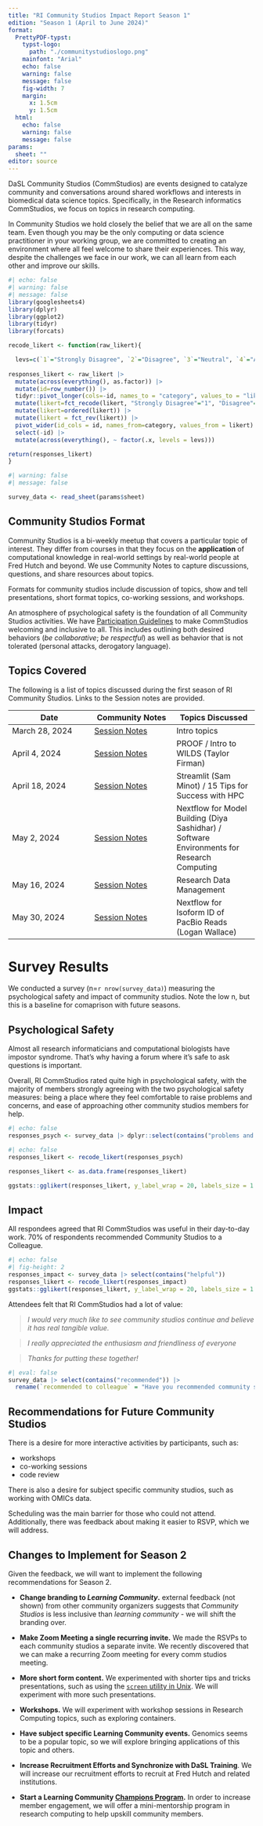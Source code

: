 ---
title: "RI Community Studios Impact Report Season 1"
edition: "Season 1 (April to June 2024)"
format:
  PrettyPDF-typst:
    typst-logo: 
      path: "./communitystudioslogo.png"
    mainfont: "Arial"
    echo: false
    warning: false
    message: false
    fig-width: 7
    margin:
      x: 1.5cm
      y: 1.5cm
  html: 
    echo: false
    warning: false
    message: false
params:
  sheet: ""
editor: source
---

DaSL Community Studios (CommStudios) are events designed to catalyze community and conversations around shared workflows and interests in biomedical data science topics. Specifically, in the Research informatics CommStudios, we focus on topics in research computing.

In Community Studios we hold closely the belief that we are all on the same team. Even though you may be the only computing or data science practitioner in your working group, we are committed to creating an environment where all feel welcome to share their experiences. This way, despite the challenges we face in our work, we can all learn from each other and improve our skills.

```{r}
#| echo: false
#| warning: false
#| message: false
library(googlesheets4)
library(dplyr)
library(ggplot2)
library(tidyr)
library(forcats)

recode_likert <- function(raw_likert){

  levs=c(`1`="Strongly Disagree", `2`="Disagree", `3`="Neutral", `4`="Agree", `5`="Strongly Agree")
  
responses_likert <- raw_likert |>
  mutate(across(everything(), as.factor)) |>
  mutate(id=row_number()) |>
  tidyr::pivot_longer(cols=-id, names_to = "category", values_to = "likert") |>
  mutate(likert=fct_recode(likert, "Strongly Disagree"="1", "Disagree"="2", "Neutral"="3", "Agree"="4", "Strongly Agree"="5")) |>
  mutate(likert=ordered(likert)) |>
  mutate(likert = fct_rev(likert)) |>
  pivot_wider(id_cols = id, names_from=category, values_from = likert) |>
  select(-id) |>
  mutate(across(everything(), ~ factor(.x, levels = levs)))

return(responses_likert)
}
```

```{r}
#| warning: false
#| message: false

survey_data <- read_sheet(params$sheet)

```
## Community Studios Format

Community Studios is a bi-weekly meetup that covers a particular topic of interest. They differ from courses in that they focus on the **application** of computational knowledge in real-world settings by real-world people at Fred Hutch and beyond. We use Community Notes to capture discussions, questions, and share resources about topics. 

Formats for community studios include discussion of topics, show and tell presentations, short format topics, co-working sessions, and workshops. 

An atmosphere of psychological safety is the foundation of all Community Studios activities. We have [Participation Guidelines](https://hutchdatascience.org/communitystudios/guidelines) to make CommStudios welcoming and inclusive to all. This includes outlining both desired behaviors (*be collaborative*; *be respectful*) as well as behavior that is not tolerated (personal attacks, derogatory language).

## Topics Covered

The following is a list of topics discussed during the first season of RI Community Studios. Links to the Session notes are provided. 

| Date | Community Notes | Topics Discussed |
| --- | --- | --- |
| March 28, 2024 | [Session Notes](https://docs.google.com/document/d/1KzLZ9VCJW4ofaS-dXdKA8TR2ivAsVvHskJ-hQftLn-s/edit?usp=sharing) | Intro topics |
| April 4, 2024 | [Session Notes](https://docs.google.com/document/d/1Gf5VQdvyanmLLXCUg7Z3yydsQ619uuLjs3V9vzbghA8/edit?usp=sharing) | PROOF / Intro to WILDS (Taylor Firman) |
| April 18, 2024 | [Session Notes](https://docs.google.com/document/d/1xJWJV8wmO7qJd_PdAvdFWqh7cKRCyZ8IXriizV63WOQ/edit?usp=sharing)| Streamlit (Sam Minot) / 15 Tips for Success with HPC |
| May 2, 2024 | [Session Notes](https://docs.google.com/document/d/1W5Cw3iXQED4kV9fZA6L7GQUnzJzdpCW5TnN1HTN69hM/edit?usp=sharing) | Nextflow for Model Building (Diya Sashidhar) / Software Environments for Research Computing |
| May 16, 2024 | [Session Notes](https://docs.google.com/document/d/1kGbe0VAOAC4e2q7R85ZOO8je7VZIX7wPawvhPV76_Qo/edit?usp=sharing) | Research Data Management |
| May 30, 2024 | [Session Notes](https://docs.google.com/document/d/1L84N6qyk6WL9oLCqQV2b7ZTgvEZLKG7xt8rz2XoEKRs/edit?usp=sharing) | Nextflow for Isoform ID of PacBio Reads (Logan Wallace)  |

# Survey Results

We conducted a survey (n=`r nrow(survey_data)`) measuring the psychological safety and impact of community studios. Note the low n, but this is a baseline for comaprison with future seasons. 

## Psychological Safety

Almost all research informaticians and computational biologists have impostor syndrome. That's why having a forum where it's safe to ask questions is important.

Overall, RI CommStudios rated quite high in psychological safety, with the majority of members strongly agreeing with the two psychological safety measures: being a place where they feel comfortable to raise problems and concerns, and ease of approaching other community studios members for help.

```{r}
#| echo: false
responses_psych <- survey_data |> dplyr::select(contains("problems and concerns") | contains("easy to ask")) |> dplyr::rename(`I feel able\nto bring up problems\nand concerns`="On a scale of 1-5 (1-disagree, 5-agree), how much do you agree with the following statements:\n\nI feel able to bring up problems and concerns I have at community studios.")
```

```{r}
#| echo: false
responses_likert <- recode_likert(responses_psych)

responses_likert <- as.data.frame(responses_likert)

ggstats::gglikert(responses_likert, y_label_wrap = 20, labels_size = 1.5) + labs(title="CommStudios Psychological Safety is High") 
```

## Impact

All respondees agreed that RI CommStudios was useful in their day-to-day work. 70% of respondents recommended Community Studios to a Colleague.

```{r}
#| echo: false
#| fig-height: 2
responses_impact <- survey_data |> select(contains("helpful"))
responses_likert <- recode_likert(responses_impact)
ggstats::gglikert(responses_likert, y_label_wrap = 20, labels_size = 1.5)  #+ theme_barbie()
```

Attendees felt that RI CommStudios had a lot of value: 

> *I would very much like to see community studios continue and believe it has real tangible value.*

> *I really appreciated the enthusiasm and friendliness of everyone*

> *Thanks for putting these together!*

```{r}
#| eval: false
survey_data |> select(contains("recommended")) |>
  rename(`recommended to colleague` = "Have you recommended community studios to a colleague in or outside your lab?") |>  ggplot(aes(x=`recommended to colleague`, fill=`recommended to colleague`)) + geom_bar() + ggtitle("Have you recommended community studios to a colleague?")
```

## Recommendations for Future Community Studios

There is a desire for more interactive activities by participants, such as: 

- workshops  
- co-working sessions 
- code review

There is also a desire for subject specific community studios, such as working with OMICs data. 

Scheduling was the main barrier for those who could not attend. Additionally, there was feedback about making it easier to RSVP, which we will address. 

## Changes to Implement for Season 2

Given the feedback, we will want to implement the following recommendations for Season 2. 

- **Change branding to *Learning Community*.** external feedback (not shown) from other community organizers suggests that *Community Studios* is less inclusive than *learning community* - we will shift the branding over.

- **Make Zoom Meeting a single recurring invite.** We made the RSVPs to each community studios a separate invite. We recently discovered that we can make a recurring Zoom meeting for every comm studios meeting.

- **More short form content.** We experimented with shorter tips and tricks presentations, such as using the [`screen` utility in Unix](https://youtu.be/fYWszwc-LXM). We will experiment with more such presentations. 

- **Workshops.** We will experiment with workshop sessions in Research Computing topics, such as exploring containers. 

- **Have subject specific Learning Community events.** Genomics seems to be a popular topic, so we will explore bringing applications of this topic and others.

- **Increase Recruitment Efforts and Synchronize with DaSL Training**. We will increase our recruitment efforts to recruit at Fred Hutch and related institutions. 

- **Start a Learning Community [Champions Program](https://www.cscce.org/resources/community-champions-programs/).** In order to increase member engagement, we will offer a mini-mentorship program in research computing to help upskill community members.
